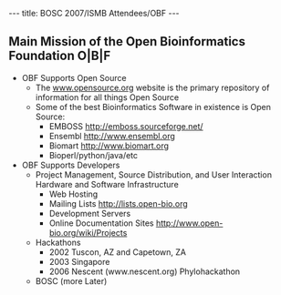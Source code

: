 ---
title: BOSC 2007/ISMB Attendees/OBF
---

==Main Mission of the Open Bioinformatics Foundation O|B|F==

* OBF Supports Open Source
**The [[www.opensource.org]] website is the primary repository of information for all things Open Source
**Some of the best Bioinformatics Software in existence is Open Source:
*** EMBOSS http://emboss.sourceforge.net/
*** Ensembl http://www.ensembl.org
*** Biomart http://www.biomart.org
*** Bioperl/python/java/etc
* OBF Supports Developers
** Project Management, Source Distribution, and User Interaction Hardware and Software Infrastructure
*** Web Hosting
*** Mailing Lists http://lists.open-bio.org
*** Development Servers
*** Online Documentation Sites http://www.open-bio.org/wiki/Projects
** Hackathons
*** 2002 Tuscon, AZ and Capetown, ZA
*** 2003 Singapore
*** 2006 Nescent (www.nescent.org) Phylohackathon
** BOSC (more Later)